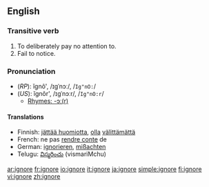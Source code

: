==English==

===Transitive verb===
{{en-verb|ignor|ing}}

# To deliberately pay no attention to.
# Fail to notice.

===Pronunciation===
*(''RP''): ĭgnô', /ɪɡˈnɔː/, /<tt>Ig"nO:</tt>/
*(''US''): ĭgnôr', /ɪɡˈnɔːr/, /<tt>Ig"nO:r</tt>/
**[[rhymes:English:-ɔː(r)|Rhymes: -ɔː(r)]]

====Translations====
*Finnish: [[jättää huomiotta]], [[olla]] [[välittää|välittämättä]]
*French: ne pas [[rendre conte]] de<!--note: "ignorer" is incorrect; this means "to be ignorant of", not "to ignore"-->
*German: [[ignorieren]], [[mißachten]]
*Telugu: [[విస్మరించు]] (vismariMchu)

[[ar:ignore]]
[[fr:ignore]]
[[io:ignore]]
[[it:ignore]]
[[ja:ignore]]
[[simple:ignore]]
[[fi:ignore]]
[[vi:ignore]]
[[zh:ignore]]